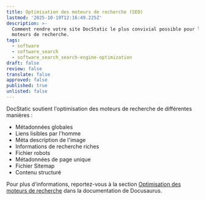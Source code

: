 ```yaml
---
title: Optimisation des moteurs de recherche (SEO)
lastmod: '2025-10-19T12:16:49.225Z'
description: >-
  Comment rendre votre site DocStatic le plus convivial possible pour les
  moteurs de recherche.
tags:
  - software
  - software_search
  - software_search_search-engine-optimization
draft: false
review: false
translate: false
approved: false
published: true
unlisted: false
---
```


DocStatic soutient l'optimisation des moteurs de recherche de différentes manières :

* Métadonnées globales
* Liens lisibles par l'homme
* Méta description de l'image
* Informations de recherche riches
* Fichier robots
* Métadonnées de page unique
* Fichier Sitemap
* Contenu structuré

Pour plus d'informations, reportez-vous à la section [Optimisation des moteurs de recherche](https://docusaurus.io/fr/docs/seo) dans la documentation de Docusaurus.
